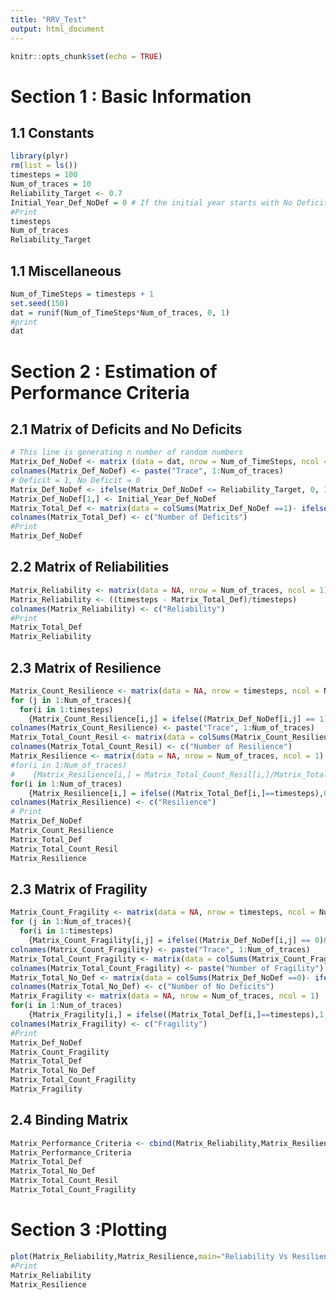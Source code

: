 ```yaml
---
title: "RRV_Test"
output: html_document
---
```


```r
knitr::opts_chunk$set(echo = TRUE)
```

# Section 1 : Basic Information
## 1.1 Constants
```r
library(plyr)
rm(list = ls())
timesteps = 100
Num_of_traces = 10
Reliability_Target <- 0.7
Initial_Year_Def_NoDef = 0 # If the initial year starts with No Deficit then, Initial_seed = 0, Otherwise Initial_seed = 1 
#Print
timesteps
Num_of_traces
Reliability_Target
```

## 1.1 Miscellaneous
```r
Num_of_TimeSteps = timesteps + 1
set.seed(150)
dat = runif(Num_of_TimeSteps*Num_of_traces, 0, 1)
#print
dat
```

# Section 2 : Estimation of Performance Criteria
## 2.1 Matrix of Deficits and No Deficits
```r
# This line is generating n number of random numbers
Matrix_Def_NoDef <- matrix (data = dat, nrow = Num_of_TimeSteps, ncol = Num_of_traces)
colnames(Matrix_Def_NoDef) <- paste("Trace", 1:Num_of_traces)
# Deficit = 1, No Deficit = 0
Matrix_Def_NoDef <- ifelse(Matrix_Def_NoDef <= Reliability_Target, 0, 1)
Matrix_Def_NoDef[1,] <- Initial_Year_Def_NoDef
Matrix_Total_Def <- matrix(data = colSums(Matrix_Def_NoDef ==1)- ifelse((Initial_Year_Def_NoDef==1),1,0) )
colnames(Matrix_Total_Def) <- c("Number of Deficits")
#Print
Matrix_Def_NoDef

```
## 2.2 Matrix of Reliabilities
```r
Matrix_Reliability <- matrix(data = NA, nrow = Num_of_traces, ncol = 1)
Matrix_Reliability <- ((timesteps - Matrix_Total_Def)/timesteps)
colnames(Matrix_Reliability) <- c("Reliability")
#Print
Matrix_Total_Def
Matrix_Reliability
```
## 2.3 Matrix of Resilience
```r
Matrix_Count_Resilience <- matrix(data = NA, nrow = timesteps, ncol = Num_of_traces)
for (j in 1:Num_of_traces){
  for(i in 1:timesteps)
    {Matrix_Count_Resilience[i,j] = ifelse((Matrix_Def_NoDef[i,j] == 1)&(Matrix_Def_NoDef[i+1,j]==0),1,0)}}
colnames(Matrix_Count_Resilience) <- paste("Trace", 1:Num_of_traces)
Matrix_Total_Count_Resil <- matrix(data = colSums(Matrix_Count_Resilience !=0))
colnames(Matrix_Total_Count_Resil) <- c("Number of Resilience")
Matrix_Resilience <- matrix(data = NA, nrow = Num_of_traces, ncol = 1)
#for(i in 1:Num_of_traces)
#    {Matrix_Resilience[i,] = Matrix_Total_Count_Resil[i,]/Matrix_Total_Def[i,] }
for(i in 1:Num_of_traces)
    {Matrix_Resilience[i,] = ifelse((Matrix_Total_Def[i,]==timesteps),0,ifelse( (Matrix_Total_Def[i,]==0),1,ifelse((Matrix_Total_Def[i,]==1)&(Matrix_Def_NoDef[timesteps,i]==1),1,ifelse((Matrix_Total_Def[i,]==timesteps-1)&(Matrix_Def_NoDef[1,i]==0),0,Matrix_Total_Count_Resil[i,]/Matrix_Total_Def[i,]))))}
colnames(Matrix_Resilience) <- c("Resilience")
# Print
Matrix_Def_NoDef
Matrix_Count_Resilience
Matrix_Total_Def
Matrix_Total_Count_Resil
Matrix_Resilience
```
## 2.3 Matrix of Fragility
```r
Matrix_Count_Fragility <- matrix(data = NA, nrow = timesteps, ncol = Num_of_traces)
for (j in 1:Num_of_traces){
  for(i in 1:timesteps)
    {Matrix_Count_Fragility[i,j] = ifelse((Matrix_Def_NoDef[i,j] == 0)&(Matrix_Def_NoDef[i+1,j]==1),1,0)}}
colnames(Matrix_Count_Fragility) <- paste("Trace", 1:Num_of_traces)
Matrix_Total_Count_Fragility <- matrix(data = colSums(Matrix_Count_Fragility !=0))
colnames(Matrix_Total_Count_Fragility) <- paste("Number of Fragility")
Matrix_Total_No_Def <- matrix(data = colSums(Matrix_Def_NoDef ==0)- ifelse((Initial_Year_Def_NoDef==0),1,0))
colnames(Matrix_Total_No_Def) <- c("Number of No Deficits")
Matrix_Fragility <- matrix(data = NA, nrow = Num_of_traces, ncol = 1)
for(i in 1:Num_of_traces)
    {Matrix_Fragility[i,] = ifelse((Matrix_Total_Def[i,]==timesteps),1,ifelse( (Matrix_Total_Def[i,]==0),0,ifelse((Matrix_Total_Def[i,]==timesteps-1)&(Matrix_Def_NoDef[timesteps,i]==0),1,ifelse((Matrix_Total_Def[i,]==1)&(Matrix_Def_NoDef[1,i]==1),0,Matrix_Total_Count_Fragility[i,]/Matrix_Total_No_Def[i,]))))}
colnames(Matrix_Fragility) <- c("Fragility")
#Print
Matrix_Def_NoDef
Matrix_Count_Fragility
Matrix_Total_Def
Matrix_Total_No_Def
Matrix_Total_Count_Fragility
Matrix_Fragility
```
## 2.4 Binding Matrix
```r
Matrix_Performance_Criteria <- cbind(Matrix_Reliability,Matrix_Resilience,Matrix_Fragility)
Matrix_Performance_Criteria
Matrix_Total_Def
Matrix_Total_No_Def
Matrix_Total_Count_Resil
Matrix_Total_Count_Fragility
```

# Section 3 :Plotting
```r
plot(Matrix_Reliability,Matrix_Resilience,main="Reliability Vs Resilience",xlab="Reliability",ylab="Resilience")
#Print
Matrix_Reliability
Matrix_Resilience
```


